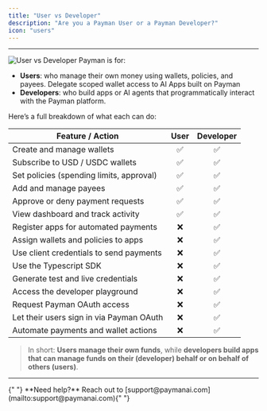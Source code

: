 ```yaml
---
title: "User vs Developer"
description: "Are you a Payman User or a Payman Developer?"
icon: "users"
---
```


---

![User vs Developer](/images/UservsDev.png)
Payman is for:

-   **Users**: who manage their own money using wallets, policies, and payees. Delegate scoped wallet access to AI Apps built on Payman
-   **Developers**: who build apps or AI agents that programmatically interact with the Payman platform.

Here’s a full breakdown of what each can do:

| Feature / Action                         | User | Developer |
| ---------------------------------------- | :--: | :-------: |
| Create and manage wallets                |  ✅  |    ✅     |
| Subscribe to USD / USDC wallets          |  ✅  |    ✅     |
| Set policies (spending limits, approval) |  ✅  |    ✅     |
| Add and manage payees                    |  ✅  |    ✅     |
| Approve or deny payment requests         |  ✅  |    ✅     |
| View dashboard and track activity        |  ✅  |    ✅     |
| Register apps for automated payments     |  ❌  |    ✅     |
| Assign wallets and policies to apps      |  ❌  |    ✅     |
| Use client credentials to send payments  |  ❌  |    ✅     |
| Use the Typescript SDK                   |  ❌  |    ✅     |
| Generate test and live credentials       |  ❌  |    ✅     |
| Access the developer playground          |  ❌  |    ✅     |
| Request Payman OAuth access              |  ❌  |    ✅     |
| Let their users sign in via Payman OAuth |  ❌  |    ✅     |
| Automate payments and wallet actions     |  ❌  |    ✅     |

> In short: **Users manage their own funds**, while **developers build apps that can manage funds on their (developer) behalf or on behalf of others (users)**.

---

<Note>
	{" "}
	**Need help?** Reach out to [support@paymanai.com](mailto:support@paymanai.com){" "}
</Note>
